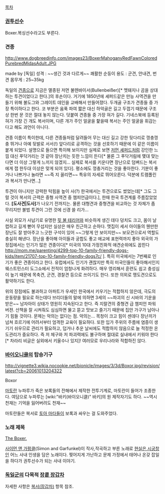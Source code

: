 [[목차]]
=== [[권투]][[선수]] ===
Boxer.복싱선수라고도 부른다.

=== 견종 ===
http://www.dogbreedinfo.com/images23/BoxerMahoganyRedFawnColoredPurebredMidasAdult.JPG

made by [독일]
성격 : ~~생긴 것과 다르게~~ 쾌활한 순둥이
용도 : 군견, 안내견, 번견
몸무게 : 25~35kg

독일의 [[견종]]으로 지금은 멸종된 저먼 불렌바이서(Bullenbeißer)[* 멧돼지나 곰을 상대하는 투견이었다고 한다.]의 후손이다. 거기에 1850년에 셰퍼드같은 만능 사역견을 만들기 위해 불도그와 그레이트 데인을 교배해서 만들어졌다. 두개골 구조가 견종들 중 가장 특이하다고 한다. 코 부분은 움푹 파여 짧은 대신 하악골은 길고 두껍기 때문에 구조상 한번 문 것은 절대 놓지 않는다. 덧붙여 견종들 중 가장 혀가 길다. 기네스북에 등록된 혀가 가장 긴 개도 복서이며, 다른 개가 주인 얼굴을 핥을때 복서는 주인 얼굴을 휘감는다고 해도 과언이 아니다.

견종 이름이 특이한데, 다른 견종들처럼 달려들어 무는 대신 길고 강한 뒷다리로 껑충껑충 뛰거나 아예 뒷발로 서서(!) 앞다리로 공격하는 것을 선호하기 때문에 이 같은 이름이 붙게 되었다. 설명으로 들으면 특이해 보이지만 실제로 보면 [[저먼 셰퍼드]]처럼 강인한 느낌 대신 푸닥거리는 것 같아 장난치는 듯한 느낌이 든다[* 물론 그 푸닥거림에 몇대 맞는다면 더 이상 그렇게 느끼지 않겠지... 실제로 복서를 키운다면 장난으로 덤벼드는 복서에게 잽 한두대 이상은 맞게 되어 있다]. 평소에도 껑충거리는 것을 좋아한다. 기분이 좋거나 나쁘거나 놀라면 ~~즉 지 꼴리면~~ 특유의 자세로 뛰어오른다. 덕분에 트램폴린과 복서가 만나면...[https://www.youtube.com/watch?v=Hly0vuXPG-M]

투견이 아니지만 강력한 턱힘을 높이 사(?) 한국에서는 투견으로도 썼었는데[* 그도 그럴 것이 복서의 근력은 중형 사역견 중 챔피언급이다.], 한때 한국 투견계를 주름잡았었다. '''[도사견|도사]'''가 나오기 전까지는. 물론 대형견과 중형견을 비교하는 것 자체가 좀 무리지만 불법 투견이 그런 것에 신경 쓸 리가...

사실 외모가 사납기로 유명한 [[핏 불 테리어]]와 비슷하게 생긴 데다 덩치도 크고, 몸이 날렵하고 길게 뻗어 무섭지만 실상은 매우 친근하고 순하다. 맷집이 세서 아이들의 웬만한 장난도 잘 받아주고 느긋한 구석이 있어 ~~그렇게 안 보이지만~~ 보모견으로서 역할도 충실히 해낸다. 장난을 좋아해 아이들과 궁합도 좋고 애교에 표현력까지 좋아 외국의 가정집에서는 인기가 많은 견종이다[* 미국의 10대 가정친화적 애견순위에도 꼽힌다[[http://mom.me/parenting/4299-top-10-family-friendly-dogs-kids/item/21707-top-10-family-friendly-dogs7c/]] ]. 특히 미국에서는 7번째로 인기가 좋은 견종이라고 한다. 유럽에서도 인기가 괜찮지만 특히 미국인들이 좋아해서인지 웨스트민스터 도그쇼에서 전적이 엄청나게 화려하다. 매우 영리해서 훈련도 쉽고 충성심이 높기 때문에 목축견, 군견, 경찰견 등으로 쓰이기도 한다. 또한 의외로 맹도견으로도 활약하기도 한다.

위의 장점에도 불과하고 아파트가 우세인 한국에서 키우기는 적합하지 않은데, 극도의 운동량을 필요로 하는데다 브리더들의 말에 의하면 3세의 ~~파괴의 신 시바의 기운을 받은~~ 남자아이 상태가 영원히 지속된다고 한다. 즉 지랄견의 중형견 급 챔피언 파워 버젼. 산책을 잘 시켜줘도 심심하면 물고 뜯고 맛보고 즐기기 때문에 집안 가구가 남아나기 힘들 것이다. 문제는 악의는 없다는 점. 악의는...
목청이 크고 힘이 센데다 장난끼가 넘쳐 흐르기에 어려서부터 엄격한 교육이 필요하다. 또한 입가 주위의 주름에 염증이 생기기 쉬우므로 관리가 필요하고, 덥거나 추운 날씨에도 적합하지 않음으로 늘 적정한 온도관리가 중요하다. 즉 저 체구와 저 파괴력에도 불구하며 절대로 실내에서 키워야 한다[* 차라리 비글은 실외에서 키울수나 있지]!
여러모로 우리나라와 적합하진 않다.

=== [[바이오니클]]의 탑승기구 ===
http://vignette3.wikia.nocookie.net/bionicle/images/3/3d/Boxor.jpg/revision/latest?cb=20061013204322

Boxor

[[마토란]] 누파루가 죽은 보록들의 잔해에서 제작한 전투기계로, 마토란이 들어가 조종한다. 여담으로 누파루는 [wiki:"바키(바이오니클)" 바키]의 원 제작자기도 하다. ~~역시 천재는 기억을 잃어버려도 천재~~

마토란들은 복서로 [[토아 마타]]들이 보록과 싸우는 걸 도와주었다.

=== 노래 제목 ===
[http://www.youtube.com/watch?v=wzUEL7vw60U The Boxer.]

[[사이먼 앤 가펑클]](Simon and Garfunkel)이 작사,작곡하고 부른 노래로 [[현실은 시궁창]]인 어느 사내 인생을 담은 노래이다. 찢어지게 가난하고 문제 가정에서 태어나 온갖 잡일을 하다가 권투선수가 되는 사내 이야기.

=== [[독일군]]의 다목적 [[장륜 장갑차]] ===
자세한 사항은 [[복서(장갑차)]] 항목 참조.

